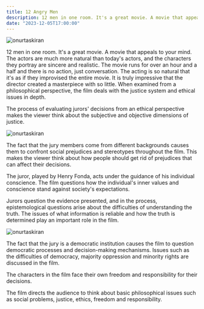 ```yaml
---
title: 12 Angry Men
description: 12 men in one room. It's a great movie. A movie that appeals to your mind. The actors are much more natural than today's actors, and the characters they portray are sincere and realistic.
date: "2023-12-05T17:00:00"
---
```


<img className="w-full rounded-xl" src="https://res.cloudinary.com/djfqidbj1/image/upload/v1701784811/o9blyfh8volvcweu6aip.jpg" alt="onurtaskiran" />

12 men in one room. It's a great movie. A movie that appeals to your mind. The actors are much more natural than today's actors, and the characters they portray are sincere and realistic. The movie runs for over an hour and a half and there is no action, just conversation. The acting is so natural that it's as if they improvised the entire movie. It is truly impressive that the director created a masterpiece with so little. When examined from a philosophical perspective, the film deals with the justice system and ethical issues in depth.

The process of evaluating jurors' decisions from an ethical perspective makes the viewer think about the subjective and objective dimensions of justice.

<img className="w-full " src="https://res.cloudinary.com/djfqidbj1/image/upload/v1701784510/bdqxglae9vewdlusor4f.jpg" alt="onurtaskiran" />

The fact that the jury members come from different backgrounds causes them to confront social prejudices and stereotypes throughout the film. This makes the viewer think about how people should get rid of prejudices that can affect their decisions.

The juror, played by Henry Fonda, acts under the guidance of his individual conscience. The film questions how the individual's inner values ​​and conscience stand against society's expectations.

Jurors question the evidence presented, and in the process, epistemological questions arise about the difficulties of understanding the truth. The issues of what information is reliable and how the truth is determined play an important role in the film.

<img className="w-full " src="https://res.cloudinary.com/djfqidbj1/image/upload/v1701784510/e4p019vvmkri95do2rq7.jpg" alt="onurtaskiran" />

The fact that the jury is a democratic institution causes the film to question democratic processes and decision-making mechanisms. Issues such as the difficulties of democracy, majority oppression and minority rights are discussed in the film.

The characters in the film face their own freedom and responsibility for their decisions.

The film directs the audience to think about basic philosophical issues such as social problems, justice, ethics, freedom and responsibility.